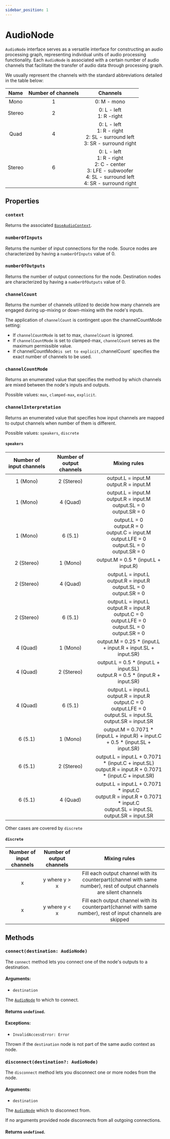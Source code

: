```yaml
---
sidebar_position: 1
---
```



# AudioNode

`AudioNode` interface serves as a versatile interface for constructing an audio processing graph, representing individual units of audio processing functionality.
Each `AudioNode` is associated with a certain number of audio channels that facilitate the transfer of audio data through processing graph.

We usually represent the channels with the standard abbreviations detailed in the table below:

| Name | Number of channels | Channels |
| :----: | :------------------: | :--------: |
| Mono | 1 | 0: M - mono |
| Stereo | 2 | 0: L - left <br /> 1: R -right |
| Quad | 4 | 0: L - left <br /> 1: R - right <br /> 2: SL - surround left <br /> 3: SR - surround right |
| Stereo | 6 | 0: L - left <br /> 1: R - right <br /> 2: C - center <br /> 3: LFE - subwoofer <br /> 4: SL - surround left <br /> 4: SR - surround right |

## Properties

### `context` <ReadOnly />

Returns the associated [`BaseAudioContext`](/core/base-audio-context).

### `numberOfInputs` <ReadOnly />

Returns the number of input connections for the node. Source nodes are characterized by having a `numberOfInputs` value of 0.

### `numberOfOutputs` <ReadOnly />

Returns the number of output connections for the node. Destination nodes are characterized by having a `numberOfOutputs` value of 0.


### `channelCount` <ReadOnly />

Returns the number of channels utilized to decide how many channels are engaged during up-mixing or down-mixing with the node's inputs.

The application of `channelCount` is contingent upon the channelCountMode setting:
- If `channelCountMode` is set to max, `channelCount` is ignored.
- If `channelCountMode` is set to clamped-max, `channelCount` serves as the maximum permissible value.
- If channelCountMode` is set to explicit, `channelCount` specifies the exact number of channels to be used.

### `channelCountMode` <ReadOnly />

Returns an enumerated value that specifies the method by which channels are mixed between the node's inputs and outputs.

Possible values: `max`, `clamped-max`, `explicit`.

### `channelInterpretation` <ReadOnly />

Returns an enumerated value that specifies how input channels are mapped to output channels when number of them is different.

Possible values: `speakers`, `discrete`

#### `speakers`

| Number of input channels | Number of output channels | Mixing rules |
| :------------------------: |:-------------------------: | :------------: |
| 1 (Mono) | 2 (Stereo) | output.L = input.M <br /> output.R = input.M |
| 1 (Mono) | 4 (Quad) | output.L = input.M <br /> output.R = input.M <br /> output.SL = 0 <br /> output.SR = 0 |
| 1 (Mono) | 6 (5.1) | output.L = 0 <br /> output.R = 0 <br /> output.C = input.M <br /> output.LFE = 0 <br /> output.SL = 0 <br /> output.SR = 0 |
| 2 (Stereo) | 1 (Mono) | output.M = 0.5 \* (input.L + input.R) |
| 2 (Stereo) | 4 (Quad) | output.L = input.L <br /> output.R = input.R <br /> output.SL = 0 <br /> output.SR = 0 |
| 2 (Stereo) | 6 (5.1) | output.L = input.L <br /> output.R = input.R <br /> output.C = 0 <br /> output.LFE = 0 <br /> output.SL = 0 <br /> output.SR = 0 |
| 4 (Quad) | 1 (Mono) | output.M = 0.25 \* (input.L + input.R + input.SL + input.SR) |
| 4 (Quad) | 2 (Stereo) | output.L = 0.5 \* (input.L + input.SL) <br /> output.R = 0.5 \* (input.R + input.SR) |
| 4 (Quad) | 6 (5.1) | output.L = input.L <br /> output.R = input.R <br /> output.C = 0 <br /> output.LFE = 0 <br /> output.SL = input.SL <br /> output.SR = input.SR |
| 6 (5.1) | 1 (Mono) | output.M = 0.7071 \* (input.L + input.R) + input.C <br /> + 0.5 \* (input.SL + input.SR) |
| 6 (5.1) | 2 (Stereo) | output.L = input.L + 0.7071 \* (input.C + input.SL) <br /> output.R = input.R + 0.7071 \* (input.C + input.SR) |
| 6 (5.1) | 4 (Quad) | output.L = input.L + 0.7071 \* input.C <br /> output.R = input.R + 0.7071 \* input.C <br /> output.SL = input.SL <br /> output.SR = input.SR |

Other cases are covered by `discrete`

#### `discrete`

| Number of input channels | Number of output channels | Mixing rules |
| :------------------------: | :-------------------------: | :------------: |
| x | y where y > x | Fill each output channel with its counterpart(channel with same number), rest of output channels are silent channels |
| x | y where y < x | Fill each output channel with its counterpart(channel with same number), rest of input channels are skipped |

## Methods

### `connect(destination: AudioNode)`

The `connect` method lets you connect one of the node's outputs to a destination.

#### Arguments:
  - `destination`

  The [`AudioNode`](/core/audio-node) to which to connect.

#### Returns `undefined`.

#### Exceptions:
  - `InvalidAccessError: Error`

  Thrown if the `destination` node is not part of the same audio context as node.

### `disconnect(destination?: AudioNode)`

The `disconnect` method lets you disconnect one or more nodes from the node.

#### Arguments:
  - `destination` <Optional />

  The [`AudioNode`](/core/audio-node) which to disconnect from.

If no arguments provided node disconnects from all outgoing connections.

#### Returns `undefined`.
